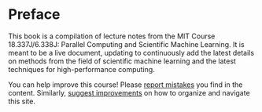 # Preface {.unnumbered}

This book is a compilation of lecture notes from the MIT Course 18.337J/6.338J: Parallel Computing and Scientific Machine Learning.
It is meant to be a live document, updating to continuously add the latest details on methods from the field of scientific machine learning and 
the latest techniques for high-performance computing.

::: {.callout-note}
You can help improve this course!
Please
[report mistakes](https://github.com/SciML/SciMLBook/issues/new?assignees=&labels=bug&template=bug-report.md&title=Fix+Mistake)
you find in the content.
Similarly,
[suggest improvements](https://github.com/SciML/SciMLBook/issues/new?assignees=&labels=enhancement&template=feature_request.md&title=New+Feature) 
on how to organize and navigate this site.
:::

